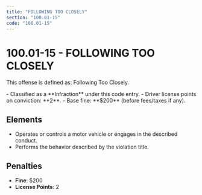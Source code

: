 ```yaml
---
title: "FOLLOWING TOO CLOSELY"
section: "100.01-15"
code: "100.01-15"
---
```





# 100.01-15 - FOLLOWING TOO CLOSELY

This offense is defined as: Following Too Closely.

<Aside type="tip" title="Charge Type: Infraction">
- Classified as a **Infraction** under this code entry.
- Driver license points on conviction: **2**.
- Base fine: **$200** (before fees/taxes if any).
</Aside>

## Elements
- Operates or controls a motor vehicle or engages in the described conduct.
- Performs the behavior described by the violation title.

## Penalties
- **Fine**: $200
- **License Points**: 2
